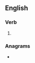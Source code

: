 ==English==

===Verb===
{{head|en|present participle}}

# {{present participle of|enrobe|lang=en|nocat=1}}

===Anagrams===
* {{anagrams|en|ring-bone|ringbone}}